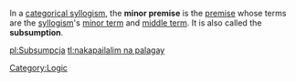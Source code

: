 In a [[categorical syllogism]], the '''minor premise''' is the [[premise (argument)|premise]] whose terms are the [[syllogism]]'s [[minor term]] and [[middle term]]. It is also called the '''subsumption'''.

{{FOLDOC}}
{{philo-stub}}

[[Category:Logic]]

[[pl:Subsumpcja]]
[[tl:nakapailalim na palagay]]